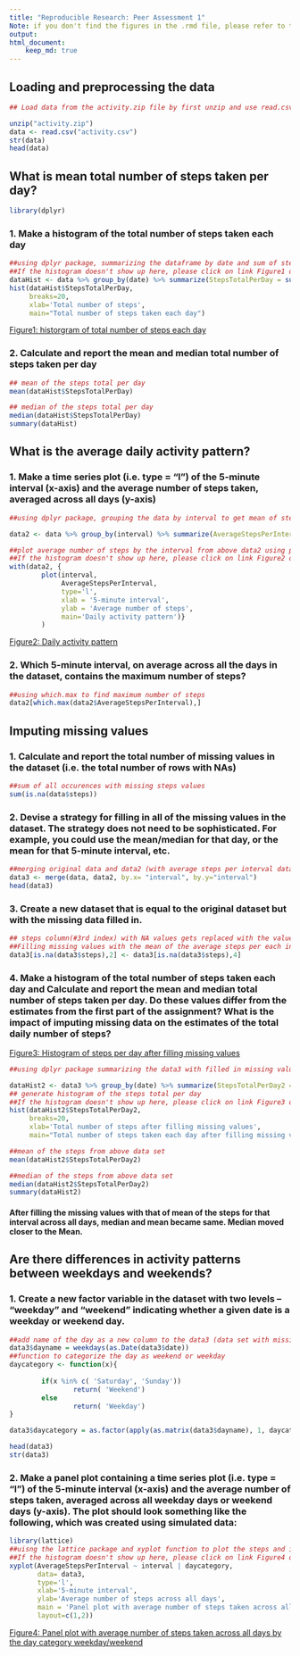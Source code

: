 ```yaml
---
title: "Reproducible Research: Peer Assessment 1"
Note: if you don't find the figures in the .rmd file, please refer to them in the folder called "figure"
output: 
html_document:
    keep_md: true
---
```


## Loading and preprocessing the data

```r
## Load data from the activity.zip file by first unzip and use read.csv to load into dataframe - data

unzip("activity.zip")
data <- read.csv("activity.csv")
str(data)
head(data)
```

## What is mean total number of steps taken per day?
```r
library(dplyr)
```

### 1. Make a histogram of the total number of steps taken each day
```r
##using dplyr package, summarizing the dataframe by date and sum of steps
##If the histogram doesn't show up here, please click on link Figure1 or refer to the locaiton : [figure/unnamed-chunk-3-1.png]
dataHist <- data %>% group_by(date) %>% summarize(StepsTotalPerDay = sum(steps, na.rm=T))
hist(dataHist$StepsTotalPerDay, 
     breaks=20,
     xlab='Total number of steps',
     main="Total number of steps taken each day")
```
[Figure1: historgram of total number of steps each day](https://github.com/kumar-velugula/RepData_PeerAssessment1/blob/master/figure/unnamed-chunk-3-1.png) 


### 2. Calculate and report the mean and median total number of steps taken per day
```r
## mean of the steps total per day
mean(dataHist$StepsTotalPerDay)

## median of the steps total per day
median(dataHist$StepsTotalPerDay)
summary(dataHist)
```

## What is the average daily activity pattern?
### 1. Make a time series plot (i.e. type = "l") of the 5-minute interval (x-axis) and the average number of steps taken, averaged across all days (y-axis)
```r
##using dplyr package, grouping the data by interval to get mean of steps averaged across all days, removing NA's

data2 <- data %>% group_by(interval) %>% summarize(AverageStepsPerInterval = mean(steps, na.rm=T))

##plot average number of steps by the interval from above data2 using plot type 'l'
##If the histogram doesn't show up here, please click on link Figure2 or  refer to the locaiton : figure/unnamed-chunk-5-1.png 
with(data2, {
        plot(interval, 
             AverageStepsPerInterval, 
             type='l',
             xlab = '5-minute interval',
             ylab = 'Average number of steps',
             main='Daily activity pattern')}
        )

```
[Figure2: Daily activity pattern](https://github.com/kumar-velugula/RepData_PeerAssessment1/blob/master/figure/unnamed-chunk-5-1.png) 

### 2. Which 5-minute interval, on average across all the days in the dataset, contains the maximum number of steps?

```r
##using which.max to find maximum number of steps 
data2[which.max(data2$AverageStepsPerInterval),]

```

## Imputing missing values
### 1. Calculate and report the total number of missing values in the dataset (i.e. the total number of rows with NAs)

```r
##sum of all occurences with missing steps values
sum(is.na(data$steps))
```

### 2. Devise a strategy for filling in all of the missing values in the dataset. The strategy does not need to be sophisticated. For example, you could use the mean/median for that day, or the mean for that 5-minute interval, etc.

```r
##merging original data and data2 (with average steps per interval data) by the interval column
data3 <- merge(data, data2, by.x= "interval", by.y="interval")
head(data3)

```

### 3. Create a new dataset that is equal to the original dataset but with the missing data filled in.
```r
## steps column(#3rd index) with NA values gets replaced with the value of AverageStepsPerInterval (#4th index)
##Filling missing values with the mean of the average steps per each interval across all days as calculated in previous question.
data3[is.na(data3$steps),2] <- data3[is.na(data3$steps),4]
```

### 4. Make a histogram of the total number of steps taken each day and Calculate and report the mean and median total number of steps taken per day. Do these values differ from the estimates from the first part of the assignment? What is the impact of imputing missing data on the estimates of the total daily number of steps?

[Figure3: Histogram of steps per day after filling missing values](https://github.com/kumar-velugula/RepData_PeerAssessment1/blob/master/figure/unnamed-chunk-10-1.png) 
```r

##using dplyr package summarizing the data3 with filled in missing values by date and sum of steps

dataHist2 <- data3 %>% group_by(date) %>% summarize(StepsTotalPerDay2 = sum(steps, na.rm=T))
## generate histogram of the steps total per day
##If the histogram doesn't show up here, please click on link Figure3 or  refer to the locaiton : figure/unnamed-chunk-10-1.png 
hist(dataHist2$StepsTotalPerDay2, 
     breaks=20,
     xlab='Total number of steps after filling missing values',
     main="Total number of steps taken each day after filling missing values")

##mean of the steps from above data set
mean(dataHist2$StepsTotalPerDay2)

##median of the steps from above data set
median(dataHist2$StepsTotalPerDay2)
summary(dataHist2)
```


#### After filling the missing values with that of mean of the steps for that interval across all days, median and mean became same. Median moved closer to the Mean.

## Are there differences in activity patterns between weekdays and weekends?
### 1. Create a new factor variable in the dataset with two levels -- "weekday" and "weekend" indicating whether a given date is a weekday or weekend day.

```r
##add name of the day as a new column to the data3 (data set with missing values filled in)
data3$dayname = weekdays(as.Date(data3$date))
##function to categorize the day as weekend or weekday
daycategory <- function(x){
        
        if(x %in% c( 'Saturday', 'Sunday'))
                return( 'Weekend')
        else 
                return( 'Weekday')
}

data3$daycategory = as.factor(apply(as.matrix(data3$dayname), 1, daycategory))

head(data3)
str(data3)

```

### 2. Make a panel plot containing a time series plot (i.e. type = "l") of the 5-minute interval (x-axis) and the average number of steps taken, averaged across all weekday days or weekend days (y-axis). The plot should look something like the following, which was created using simulated data:

```r
library(lattice)
##uisng the lattice package and xyplot function to plot the steps and interval by the daycategory (weekday/weekend) in single column and 2 rows layout
##If the histogram doesn't show up here, please click on link Figure4 or  refer to the locaiton : figure/unnamed-chunk-12-1.png 
xyplot(AverageStepsPerInterval ~ interval | daycategory, 
       data= data3,
       type='l',
       xlab='5-minute interval',
       ylab='Average number of steps across all days',
       main = 'Panel plot with average number of steps taken across all days by the day category weekday/weekend',
       layout=c(1,2))

```
[Figure4: Panel plot with average number of steps taken across all days by the day category weekday/weekend](https://github.com/kumar-velugula/RepData_PeerAssessment1/blob/master/figure/unnamed-chunk-5-1.png) 
